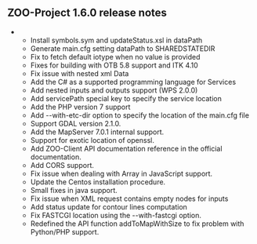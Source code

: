 
== ZOO-Project 1.6.0 release notes ==
 
**Install symbols.sym and updateStatus.xsl in dataPath 
**Generate main.cfg setting dataPath to SHAREDSTATEDIR 
**Fix to fetch default iotype when no value is provided
**Fixes for building with OTB 5.8 support and ITK 4.10
**Fix issue with nested xml Data
**Add the C# as a supported programming language for Services
**Add nested inputs and outputs support (WPS 2.0.0)
**Add servicePath special key to specify the service location
**Add the PHP version 7 support
**Add --with-etc-dir option to specify the location of the main.cfg file
**Support GDAL version 2.1.0.
**Add the MapServer 7.0.1 internal support.
**Support for exotic location of openssl.
**Add ZOO-Client API documentation reference in the official documentation.
**Add CORS support.
**Fix issue when dealing with Array in JavaScript support.
**Update the Centos installation procedure.
**Small fixes in java support.
**Fix issue when XML request contains empty nodes for inputs
**Add status update for contour lines computation
**Fix FASTCGI location using the --with-fastcgi option.
**Redefined the API function addToMapWithSize to fix problem with Python/PHP support.



{{TracNotice|{{PAGENAME}}}}